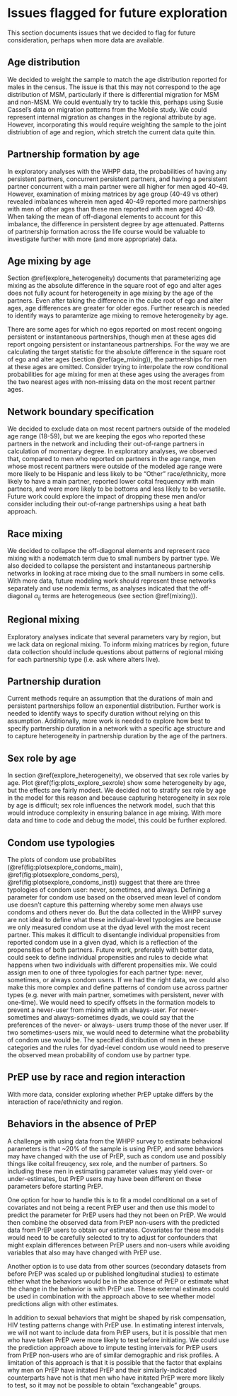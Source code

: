 # Issues flagged for future exploration {#future_explore}

This section documents issues that we decided to flag for future consideration, perhaps when more data are available.

## Age distribution
We decided to weight the sample to match the age distribution reported for males in the census. The issue is that this may not correspond to the age distribution of MSM, particularly if there is differential migration for MSM and non-MSM. We could eventually try to tackle this, perhaps using Susie Cassel's data on migration patterns from the Mobile study. We could represent internal migration as changes in the regional attribute by age. However, incorporating this would require weighting the sample to the joint distriubtion of age and region, which stretch the current data quite thin. 

## Partnership formation by age
In exploratory analyses with the WHPP data, the probabilities of having any persistent partners, concurrent persistent partners, and having a persistent partner concurrent with a main partner were all higher for men aged 40-49. However, examination of mixing matrices by age group (40-49 vs other) revealed imbalances wherein men aged 40-49 reported more partnerships with men of other ages than these men reported with men aged 40-49. When taking the mean of off-diagonal elements to account for this imbalance, the difference in persistent degree by age attenuated. Patterns of partnership formation across the life course would be valuable to investigate further with more (and more appropriate) data.

## Age mixing by age
Section \@ref(explore_heterogeneity) documents that parameterizing age mixing as the absolute difference in the square root of ego and alter ages does not fully acount for heterogeneity in age mixing by the age of the partners. Even after taking the difference in the cube root of ego and alter ages, age differences are greater for older egos. Further research is needed to identify ways to paramterize age mixing to remove heterogeneity by age.

There are some ages for which no egos reported on most recent ongoing persistent or instantaneous partnerships, though men at these ages did report ongoing persistent or instantaneous partnerships. For the way we are calculating the target statistic for the absolute difference in the square root of ego and alter ages (section \@ref(age_mixing)), the partnerships for men at these ages are omitted. Consider trying to interpolate the row conditional probabilities for age mixing for men at these ages using the averages from the two nearest ages with non-missing data on the most recent partner ages.

## Network boundary specification
We decided to exclude data on most recent partners outside of the modeled age range (18-59), but we are keeping the egos who reported these partners in the network and including their out-of-range partners in calculation of momentary degree. In exploratory analyses, we observed that, compared to men who reported on partners in the age range, men whose most recent partners were outside of the modeled age range were more likely to be Hispanic and less likely to be "Other" race/ethnicity, more likely to have a main partner, reported lower coital frequency with main partners, and  were more likely to be bottoms and less likely to be versatile. Future work could explore the impact of dropping these men and/or consider including their out-of-range partnerships using a heat bath approach.

## Race mixing
We decided to collapse the off-diagonal elements and represent race mixing with a nodematch term due to small numbers by partner type. We also decided to collapse the persistent and instantaneous partnership networks in looking at race mixing due to the small numbers in some cells. With more data, future modeling work should represent these networks separately and use nodemix terms, as analyses indicated that the off-diagonal $\alpha_{ij}$ terms are heterogeneous (see section \@ref(mixing)).

## Regional mixing
Exploratory analyses indicate that several parameters vary by region, but we lack data on regional mixing. To inform mixing matrices by region, future data collection should include questions about patterns of regional mixing for each partnership type (i.e. ask where alters live).

## Partnership duration
Current methods require an assumption that the durations of main and persistent partnerships follow an exponential distribution. Further work is needed to identify ways to specify duration without relying on this assumption. Additionally, more work is needed to explore how best to specify partnership duration in a network with a specific age structure and to capture heterogeneity in partnership duration by the age of the partners.

## Sex role by age
In section \@ref(explore_heterogeneity), we observed that sex role varies by age. Plot \@ref(fig:plots_explore_sexrole) show some heterogeneity by age, but the effects are fairly modest. We decided not to stratify sex role by age in the model for this reason and because capturing heterogeneity in sex role by age is difficult; sex role influences the network model, such that this would introduce complexity in ensuring balance in age mixing. With more data and time to code and debug the model, this could be further explored.

## Condom use typologies
The plots of condom use probabilites (\@ref(fig:plotsexplore_condoms_main), \@ref(fig:plotsexplore_condoms_pers), \@ref(fig:plotsexplore_condoms_inst)) suggest that there are three typologies of condom user: never, sometimes, and always. Defining a parameter for condom use based on the observed mean level of condom use doesn't capture this patterning whereby some men always use condoms and others never do. But the data collected in the WHPP survey are not ideal to define what these individual-level typologies are because we only measured condom use at the dyad level with the most recent partner. This makes it difficult to disentangle individual propensities from reported condom use in a given dyad, which is a reflection of the propensities of both partners. 
  Future work, preferably with better data, could seek to define individual propensities and rules to decide what happens when two individuals with different propensities mix. We could assign men to one of three typologies for each partner type: never, sometimes, or always condom users. If we had the right data, we could also make this more complex and define patterns of condom use across partner types (e.g. never with main partner, sometimes with persistent, never with one-time). We would need to specify offsets in the formation models to prevent a never-user from mixing with an always-user. For never-sometimes and always-sometimes dyads, we could say that the preferences of the never- or always- users trump those of the never user. If two sometimes-users mix, we would need to determine what the probability of condom use would be. The specified distribution of men in these categories and the rules for dyad-level condom use would need to preserve the observed mean probability of condom use by partner type.

## PrEP use by race and region interaction
With more data, consider exploring whether PrEP uptake differs by the interaction of race/ethnicity and region.

## Behaviors in the absence of PrEP
A challenge with using data from the WHPP survey to estimate behavioral parameters is that ~20% of the sample is using PrEP, and some behaviors may have changed with the use of PrEP, such as condom use and possibly things like coital freuqency, sex role, and the number of partners. So including these men in estimating parameter values may yield over- or under-estimates, but PrEP users may have been different on these parameters before starting PrEP. 

One option for how to handle this is to fit a model conditional on a set of covariates and not being a recent PrEP user and then use this model to predict the parameter for PrEP users had they not been on PrEP. We would then combine the observed data from PrEP non-users with the predicted data from PrEP users to obtain our estimates. Covariates for these models would need to be carefully selected to try to adjust for confounders that might explain differences between PrEP users and non-users while avoiding variables that also may have changed with PrEP use. 

Another option is to use data from other sources (secondary datasets from before PrEP was scaled up or published longitudinal studies) to estimate either what the behaviors would be in the absence of PrEP or estimate what the change in the behavior is with PrEP use. These external estimates could be used in combination with the approach above to see whether model predictions align with other estimates.

In addition to sexual behaviors that might be shaped by risk compensation, HIV testing patterns change with PrEP use. In estimating interest intervals, we will not want to include data from PrEP users, but it is possible that men who have taken PrEP were more likely to test before initiating. We could use the prediction approach above to impute testing intervals for PrEP users from PrEP non-users who are of similar demographic and risk profiles. A limitation of this approach is that it is possible that the factor that explains why men on PrEP have initated PrEP and their similarly-indicated counterparts have not is that men who have initated PrEP were more likely to test, so it may not be possible to obtain "exchangeable" groups.
